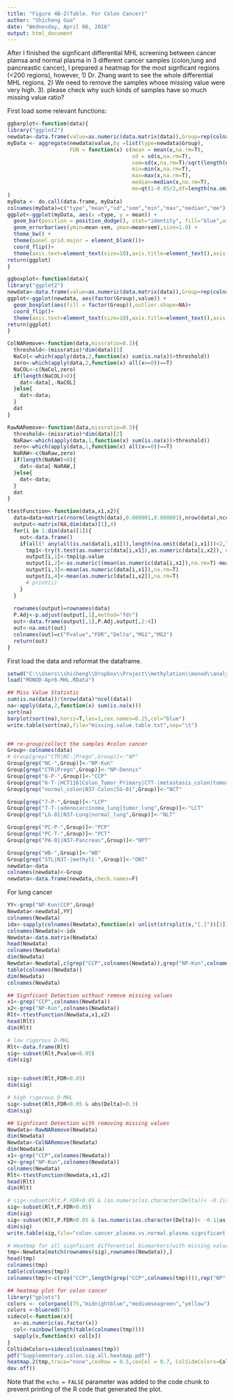 ---
title: "Figure 4B-2(Table. For Colon Cancer)"
author: "Shicheng Guo"
date: "Wednesday, April 06, 2016"
output: html_document
---

After I finished the signficant differential MHL screening between cancer plamsa and normal plasma in 3 different cancer samples (colon,lung and pancreastic cancer), I prepared a heatmap for the most signficant regions (<200 regions), however, 1) Dr. Zhang want to see the whole differential MHL regions. 2) We need to remove the samples whose missing value were very high. 3). please check why such kinds of samples have so much missing value ratio? 

First load some relevant functions:
```{r}

ggbarplot<-function(data){
library("ggplot2")
newdata<-data.frame(value=as.numeric(data.matrix(data)),Group=rep(colnames(data),each=nrow(data)))
myData <- aggregate(newdata$value,by =list(type=newdata$Group),
                    FUN = function(x) c(mean = mean(x,na.rm=T),
                                        sd = sd(x,na.rm=T),
                                        sem=sd(x,na.rm=T)/sqrt(length(na.omit(x))),
                                        min=min(x,na.rm=T),
                                        max=max(x,na.rm=T),
                                        median=median(x,na.rm=T),
                                        me=qt(1-0.05/2,df=length(na.omit(x))*sd(x,na.rm=T)/sqrt(length(na.omit(x)))))
)
myData <- do.call(data.frame, myData)
colnames(myData)=c("type","mean","sd","sem","min","max","median","me")
ggplot<-ggplot(myData, aes(x =type, y = mean)) +
  geom_bar(position = position_dodge(), stat="identity", fill="blue",width=0.8) +
  geom_errorbar(aes(ymin=mean-sem, ymax=mean+sem),size=1.0) +
  theme_bw() +
  theme(panel.grid.major = element_blank())+
  coord_flip()+
  theme(axis.text=element_text(size=10),axis.title=element_text(),axis.text.y = element_text(hjust=0))
return(ggplot)
}

ggboxplot<-function(data){
library("ggplot2")
newdata<-data.frame(value=as.numeric(data.matrix(data)),Group=rep(colnames(data),each=nrow(data)))
ggplot<-ggplot(newdata, aes(factor(Group),value)) +
  geom_boxplot(aes(fill = factor(Group)),outlier.shape=NA)+
  coord_flip()+
  theme(axis.text=element_text(size=10),axis.title=element_text(),axis.text.y = element_text(hjust=0),legend.position="none")
return(ggplot)
}

ColNARemove<-function(data,missratio=0.3){
  threshold<-(missratio)*dim(data)[1]
  NaCol<-which(apply(data,2,function(x) sum(is.na(x))>threshold))
  zero<-which(apply(data,2,function(x) all(x==0))==T)
  NaCOL<-c(NaCol,zero)
  if(length(NaCOL)>0){
    dat<-data[,-NaCOL]
  }else{
    dat<-data;
  }
  dat
}   

RawNARemove<-function(data,missratio=0.3){
  threshold<-(missratio)*dim(data)[2]
  NaRaw<-which(apply(data,1,function(x) sum(is.na(x))>threshold))
  zero<-which(apply(data,1,function(x) all(x==0))==T)
  NaRAW<-c(NaRaw,zero)
  if(length(NaRAW)>0){
    dat<-data[-NaRAW,]
  }else{
    dat<-data;
  }
  dat
} 

ttestFunction<-function(data,x1,x2){
  data=data+matrix(rnorm(length(data),0.000001,0.000001),nrow(data),ncol(data))
  output<-matrix(NA,dim(data)[1],4)
  for(i in 1:dim(data)[1]){
    out<-data.frame()
    if(all(! any(all(is.na(data[i,x1])),length(na.omit(data[i,x1]))<2,length(na.omit(data[i,x2]))<2,all(is.na(data[i,x2]))),sum(is.na(data[i,]))<0.5*length(data[i,]))){ 
      tmp1<-try(t.test(as.numeric(data[i,x1]),as.numeric(data[i,x2]), na.action=na.omit))
      output[i,1]<-tmp1$p.value
      output[i,2]<-as.numeric((mean(as.numeric(data[i,x1]),na.rm=T)-mean(as.numeric(data[i,x2]),na.rm=T)))
      output[i,3]<-mean(as.numeric(data[i,x1]),na.rm=T)
      output[i,4]<-mean(as.numeric(data[i,x2]),na.rm=T)
      # print(i)
    }
  }
  
  rownames(output)=rownames(data)
  P.Adj<-p.adjust(output[,1],method="fdr")
  out<-data.frame(output[,1],P.Adj,output[,2:4])
  out<-na.omit(out)
  colnames(out)=c("Pvalue","FDR","Delta","MG1","MG2")
  return(out)
}
```

First load the data and reformat the dataframe.
```{r}
setwd("C:\\Users\\shicheng\\Dropbox\\Project\\methylation\\monod\\analysis\\MHL-March30-2016")
load("MONOD-Apr6.MHL.RData")

## Miss Value Statistic
sum(is.na(data))/(nrow(data)*ncol(data))
na<-apply(data,2,function(x) sum(is.na(x)))
sort(na)
barplot(sort(na),horiz=T,las=1,cex.names=0.25,col="blue")
write.table(sort(na),file="missing.value.table.txt",sep="\t")


## re-group/collect the samples #colon cancer
Group<-colnames(data)
# Group[grep("CTR|NC-|Pregn",Group)]<-"NP"
Group[grep("NC-",Group)]<-"NP-Kun"
Group[grep("CTR|Pregn",Group)]<-"NP-Dennis"
Group[grep("6-P-",Group)]<-"CCP"
Group[grep("6-T-|HCT116|Colon_Tumor_Primary|CTT-|metastasis_colon|tumor_colon",Group)]<-"CCT"
Group[grep("normal_colon|N37-Colon|SG-01",Group)]<-"NCT"

Group[grep("7-P-",Group)]<-"LCP"
Group[grep("7-T-|adenocarcinoma_lung|tumor_lung",Group)]<-"LCT"
Group[grep("LG-01|N37-Lung|normal_lung",Group)]<-"NLT"

Group[grep("PC-P-",Group)]<-"PCP"
Group[grep("PC-T-",Group)]<-"PCT"
Group[grep("PA-01|N37-Pancreas",Group)]<-"NPT"

Group[grep("WB-",Group)]<-"WB"
Group[grep("STL|N37-|methylC-",Group)]<-"ONT"
newdata<-data
colnames(newdata)<-Group
newdata<-data.frame(newdata,check.names=F)
```

For lung cancer
```{r}
YY<-grep("NP-Kun|CCP",Group)
Newdata<-newdata[,YY]
colnames(Newdata)
idx<-sapply(colnames(Newdata),function(x) unlist(strsplit(x,"[.]"))[1])
colnames(Newdata)<-idx
Newdata<-data.matrix(Newdata)
head(Newdata)
colnames(Newdata)
dim(Newdata)
Newdata<-Newdata[,c(grep("CCP",colnames(Newdata)),grep("NP-Kun",colnames(Newdata)))]
table(colnames(Newdata))
dim(Newdata)
colnames(Newdata)

## Signficant Detection without remove missing values
x1<-grep("CCP",colnames(Newdata))
x2<-grep("NP-Kun",colnames(Newdata))
Rlt<-ttestFunction(Newdata,x1,x2)
head(Rlt)
dim(Rlt)

# low rigorous D-MHL
Rlt<-data.frame(Rlt)
sig<-subset(Rlt,Pvalue<0.05)
dim(sig)


sig<-subset(Rlt,FDR<0.05)
dim(sig)

# high rigorous D-MHL
sig<-subset(Rlt,FDR<0.05 & abs(Delta)>0.3)
dim(sig)

## Signficant Detection with removing missing values
Newdata<-RawNARemove(Newdata)
dim(Newdata)
Newdata<-ColNARemove(Newdata)
dim(Newdata)
x1<-grep("CCP",colnames(Newdata))
x2<-grep("NP-Kun",colnames(Newdata))
colnames(Newdata)
Rlt<-ttestFunction(Newdata,x1,x2)
head(Rlt)
dim(Rlt)

# sig<-subset(Rlt,P.FDR<0.05 & (as.numeric(as.character(Delta))< -0.1|as.numeric(as.character(Delta))>0.5))
sig<-subset(Rlt,P.FDR<0.05)
dim(sig)
sig<-subset(Rlt,P.FDR<0.05 & (as.numeric(as.character(Delta))< -0.1|as.numeric(as.character(Delta))>0.5))
dim(sig)
write.table(sig,file="colon.cancer.plasma.vs.normal.plasma.significant.txt",col.names=NA,row.names=T,sep="\t",quote=F)

# Heatmap for all signficant differential biomarkers(with missing value)
tmp<-Newdata[match(rownames(sig),rownames(Newdata)),]
head(tmp)
colnames(tmp)
table(colnames(tmp))
colnames(tmp)<-c(rep("CCP",length(grep("CCP",colnames(tmp)))),rep("NP",length(grep("NP-Kun",colnames(tmp)))))

## heatmap plot for colon cancer
library("gplots")
colors <- colorpanel(75,"midnightblue","mediumseagreen","yellow") 
colors <-bluered(75)
sidecol<-function(x){
  x<-as.numeric(as.factor(x))
  col<-rainbow(length(table(colnames(tmp))))
  sapply(x,function(x) col[x])
}
ColSideColors=sidecol(colnames(tmp))
pdf("Supplementary.colon.sig.all.heatmap.pdf")
heatmap.2(tmp,trace="none",cexRow = 0.5,cexCol = 0.7, ColSideColors=ColSideColors,density.info="none",col=colors,Colv=F,keysize=0.9, margins = c(5, 10))
dev.off()

```

Note that the `echo = FALSE` parameter was added to the code chunk to prevent printing of the R code that generated the plot.
